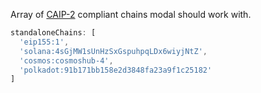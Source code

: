Array of [CAIP-2](https://github.com/ChainAgnostic/CAIPs/blob/master/CAIPs/caip-2.md) compliant chains modal should work with.

```ts
standaloneChains: [
  'eip155:1',
  'solana:4sGjMW1sUnHzSxGspuhpqLDx6wiyjNtZ',
  'cosmos:cosmoshub-4',
  'polkadot:91b171bb158e2d3848fa23a9f1c25182'
]
```
